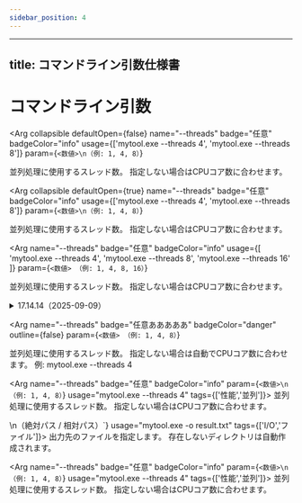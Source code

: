 ```yaml
---
sidebar_position: 4
---
```

---
title: コマンドライン引数仕様書
---


# コマンドライン引数

<Arg
  collapsible
  defaultOpen={false}
  name="--threads"
  badge="任意"
  badgeColor="info"
  usage={['mytool.exe --threads 4', 'mytool.exe --threads 8']}
  param={`<数値>\n（例: 1, 4, 8）`}
>
  並列処理に使用するスレッド数。
  指定しない場合はCPUコア数に合わせます。
</Arg>

<Arg
  collapsible
  defaultOpen={true}
  name="--threads"
  badge="任意"
  badgeColor="info"
  usage={['mytool.exe --threads 4', 'mytool.exe --threads 8']}
  param={`<数値>\n（例: 1, 4, 8）`}
>
  並列処理に使用するスレッド数。
  指定しない場合はCPUコア数に合わせます。
</Arg>

<Arg
  name="--threads"
  badge="任意"
  badgeColor="info"
  usage={[
    'mytool.exe --threads 4',
    'mytool.exe --threads 8',
    'mytool.exe --threads 16'
  ]}
  param={`<数値>
（例: 1, 4, 8, 16）`}
>
  並列処理に使用するスレッド数。
  指定しない場合はCPUコア数に合わせます。
</Arg>

<details>
<summary>17.14.14（2025-09-09）</summary>
<Arg
  name="--threads"
  badge="任意あああああ"
  badgeColor="danger"
  outline={true}
  param={`<数値>
（例: 1, 4, 8）`}
>
  並列処理に使用するスレッド数。
  指定しない場合は自動でCPUコア数に合わせます。
  例: mytool.exe --threads 4
</Arg>
</details>

<Arg
  name="--threads"
  badge="任意あああああ"
  badgeColor="danger"
  outline={false}
  param={`<数値>
（例: 1, 4, 8）`}
>
  並列処理に使用するスレッド数。
  指定しない場合は自動でCPUコア数に合わせます。
  例: mytool.exe --threads 4
</Arg>

  <Arg name="--threads" badge="任意" badgeColor="info"
       param={`<数値>\n（例: 1, 4, 8）`}
       usage="mytool.exe --threads 4"
       tags={['性能','並列']}>
    並列処理に使用するスレッド数。
    指定しない場合はCPUコア数に合わせます。
  </Arg>
  
<div className="arg-grid">
  <Arg name="-o, --output" badge="必須" badgeColor="success"
       param={`<ファイル名>\n（絶対パス / 相対パス）`}
       usage="mytool.exe -o result.txt"
       tags={['I/O','ファイル']}>
    出力先のファイルを指定します。
    存在しないディレクトリは自動作成されます。
  </Arg>

  <Arg name="--threads" badge="任意" badgeColor="info"
       param={`<数値>\n（例: 1, 4, 8）`}
       usage="mytool.exe --threads 4"
       tags={['性能','並列']}>
    並列処理に使用するスレッド数。
    指定しない場合はCPUコア数に合わせます。
  </Arg>

  <!-- 以降どんどん追加しても自動できれいに並ぶ -->
</div>

<Arg badge="必須"   badgeType="success" />
<Arg badge="任意"   badgeType="info" />
<Arg badge="実験的" badgeType="warning" />
<Arg badge="非推奨" badgeType="danger" />
<Arg badge="注意"   badgeType="primary badge--outline" />
